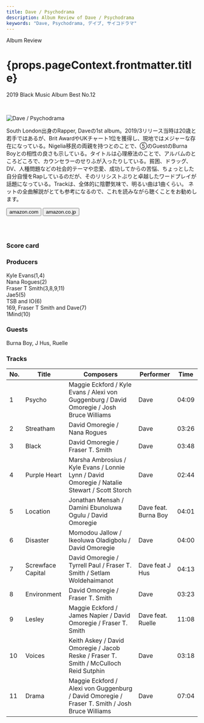 ```yaml
---
title: Dave / Psychodrama
description: Album Review of Dave / Psychodrama
keywords: "Dave, Psychodrama, デイブ, サイコドラマ"
---
```





<p className="largeP">Album Review</p>
<h1 className="h1--no--margin">{props.pageContext.frontmatter.title}</h1>
<p className="largeP">
  <Link to="/best50/2019/">2019 Black Music Album Best No.12</Link>
</p>

<br/>
<Row  className="image-card-group">
	<Column colMd={"3"} colLg={"4"} noGutterMdLeft="">
       <ImageCard>

![Dave / Psychodrama](../../images/cd/dave1L.jpg)

</ImageCard>
	</Column>
	<Column colMd={"4"} colLg={"8"} noGutterMdLeft="">
	<p>South London出身のRapper, Daveの1st album。2019/3リリース当時は20歳と若手ではあるが、Brit AwardやUKチャート1位を獲得し、現地ではメジャーな存在になっている。Nigelia移民の両親を持つとのことで、⑤のGuestのBurna Boyとの相性の良さも示している。タイトルは心理療法のことで、アルバムのところどころで、カウンセラーのせりふが入ったりしている。貧困、ドラッグ、DV、人種問題などの社会的テーマや恋愛、成功してからの苦悩、ちょっとした自分自慢をRapしているのだが、そのリリシストぶりと卓越したワードプレイが話題になっている。Trackは、全体的に陰鬱気味で、明るい曲は1曲くらい。
	<Link href="https://note.com/nakam_24/n/neddb0587c970">ネットの全曲解説</Link>がとても参考になるので、これを読みながら聴くことをお勧めします。</p>
	<div>
	  <Button className="button-right-mergin"  href="https://amzn.to/2WQpAvK" kind="primary" size="small" renderIcon={ArrowUpRight24}>
      amazon.com
    </Button>
    <Button className="button-right-mergin"  href="https://amzn.to/32WsKBI" kind="secondary" size="small" renderIcon={ArrowUpRight24}>
      amazon.co.jp
    </Button>
	</div>
	<a href="https://geo.music.apple.com/jp/album/psychodrama/1453193860?mt=1&app=music&ls=1&at=11lcug" style="display:inline-block;overflow:hidden;background:url(https://linkmaker.itunes.apple.com/ja-jp/lockup.svg?releaseDate=2019-03-08&kind=album&bubble=apple_music&style=mono-black) no-repeat;width:180px;height:45px;"></a>
	</Column>
</Row>
<Row >
	<Column colMd={"4"} colLg={"4"} noGutterMdLeft="">
<div>
  <h3>Score card</h3>
	<SliderJS1 value="2" />
  <SliderJS2 value="1" />
	<SliderJS3 value="2" />
  <SliderJS4 value="8" />
</div>
</Column>
<Column colMd={"8"} colLg={"8"} noGutterMdLeft="">
<div>
<h3>Producers</h3>
<p>
	Kyle Evans(1,4)
	<br/>Nana Rogues(2)
	<br/>Fraser T Smith(3,8,9,11)
	<br/>Jae5(5)
	<br/>TSB and IO(6)
	<br/>169, Fraser T Smith and Dave(7)
	<br/>1Mind(10)
</p>
<h3>Guests</h3>
<p>
	Burna Boy, J Hus, Ruelle
</p>
</div>
</Column>
</Row>

<h3>Tracks</h3>

| No. | Title             | Composers                                                                                      | Performer            | Time  |
| --- | ----------------- | ---------------------------------------------------------------------------------------------- | -------------------- | ----- |
| 1   | Psycho            | Maggie Eckford / Kyle Evans / Alexi von Guggenburg / David Omoregie / Josh Bruce Williams      | Dave                 | 04:09 |
| 2   | Streatham         | David Omoregie / Nana Rogues                                                                   | Dave                 | 03:26 |
| 3   | Black             | David Omoregie / Fraser T. Smith                                                               | Dave                 | 03:48 |
| 4   | Purple Heart      | Marsha Ambrosius / Kyle Evans / Lonnie Lynn / David Omoregie / Natalie Stewart / Scott Storch  | Dave                 | 02:44 |
| 5   | Location          | Jonathan Mensah / Damini Ebunoluwa Ogulu / David Omoregie                                      | Dave feat. Burna Boy | 04:01 |
| 6   | Disaster          | Momodou Jallow / Ikeoluwa Oladigbolu / David Omoregie                                          | Dave                 | 04:00 |
| 7   | Screwface Capital | David Omoregie / Tyrrell Paul / Fraser T. Smith / Setlam Woldehaimanot                         | Dave feat J Hus      | 04:13 |
| 8   | Environment       | David Omoregie / Fraser T. Smith                                                               | Dave                 | 03:23 |
| 9   | Lesley            | Maggie Eckford / James Napier / David Omoregie / Fraser T. Smith                               | Dave feat. Ruelle    | 11:08 |
| 10  | Voices            | Keith Askey / David Omoregie / Jacob Reske / Fraser T. Smith / McCulloch Reid Sutphin          | Dave                 | 03:18 |
| 11  | Drama             | Maggie Eckford / Alexi von Guggenburg / David Omoregie / Fraser T. Smith / Josh Bruce Williams | Dave                 | 07:04 |
